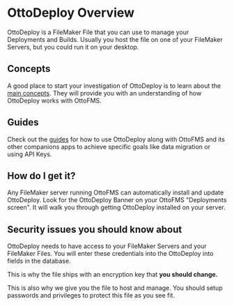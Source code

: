 
# OttoDeploy Overview

OttoDeploy is a FileMaker File that you can use to manage your Deployments and Builds. Usually you host the file on one of your FileMaker Servers, but you could run it on your desktop.

## Concepts

A good place to start your investigation of OttoDeploy is to learn about the [main concepts](/concepts). They will provide you with an understanding of how OttoDeploy works with OttoFMS.

## Guides

Check out the [guides](/guides) for how to use OttoDeploy along with OttoFMS and its other companions apps to achieve specific goals like data migration or using API Keys.

<Cards>
<Card title="User Interface Guide" href="/" />
<Card title="Version History" href="/" />

</Cards>

## How do I get it?

Any FileMaker server running OttoFMS can automatically install and update OttoDeploy. Look for the OttoDeploy Banner on your OttoFMS "Deployments screen". It will walk you through getting OttoDeploy installed on your server.

## Security issues you should know about

OttoDeploy needs to have access to your FileMaker Servers and your FileMaker Files. You will enter these credentials into the OttoDeploy into fields in the database.

This is why the file ships with an encryption key that **you should change.**

This is also why we give you the file to host and manage. You should setup passwords and privileges to protect this file as you see fit.
